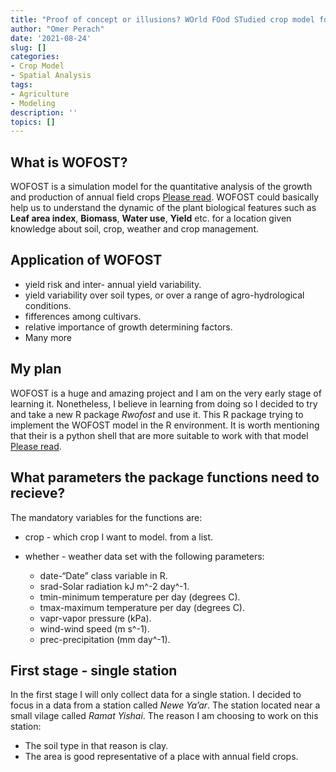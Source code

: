 ```yaml
---
title: "Proof of concept or illusions? WOrld FOod STudied crop model for Israeli wheat"
author: "Omer Perach"
date: '2021-08-24'
slug: []
categories:
- Crop Model
- Spatial Analysis
tags:
- Agriculture
- Modeling
description: ''
topics: []
---
```


## What is WOFOST?

WOFOST is a simulation model for the quantitative analysis of the growth and production of annual field crops [Please read](https://www.wur.nl/en/show/A-gentle-introduction-to-WOFOST.htm).  WOFOST could basically help us to understand the dynamic of the plant biological features such as **Leaf area index**, **Biomass**, **Water use**, **Yield** etc. for a location given knowledge about soil, crop, weather and crop management. 

## Application of WOFOST

* yield risk and inter- annual yield variability.
* yield variability over soil types, or over a range of agro-hydrological conditions.
* fifferences among cultivars.
* relative importance of growth determining factors.
* Many more

## My plan

WOFOST is a huge and amazing project and I am on the very early stage of learning it. Nonetheless, I believe in learning from doing so I decided to try and take a new R package *Rwofost* and use it. This R package trying to implement the WOFOST model in the R environment. It is worth mentioning that their is a python shell that are more suitable to work with that model [Please read](https://pcse.readthedocs.io/en/stable/).

## What parameters the package functions need to recieve?

The mandatory variables for the functions are:

* crop - which crop I want to model. from a list.
* whether - weather data set with the following parameters:  

  + date-"Date" class variable in R.
  + srad-Solar radiation kJ m^-2 day^-1.
  + tmin-minimum temperature per day (degrees C).
  + tmax-maximum temperature per day (degrees C).
  + vapr-vapor pressure (kPa). 
  + wind-wind speed (m s^-1).
  + prec-precipitation (mm day^-1).

## First stage - single station

In the first stage I will only collect data for a single station. I decided to focus in a data from a station called *Newe Ya'ar*. The station located near a small vilage called *Ramat Yishai*. The reason I am choosing to work on this station:

* The soil type in that reason is clay.
* The area is good representative of a place with annual field crops.

  
  


